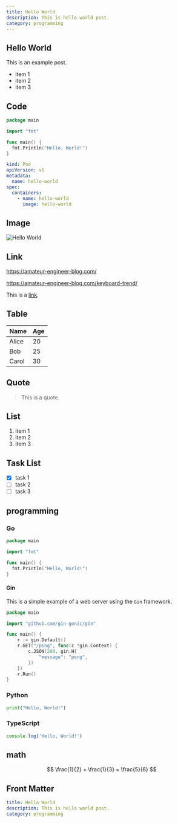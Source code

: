 ```yaml
---
title: Hello World
description: This is hello world post.
category: programming
---
```


## Hello World

This is an example post.

- item 1
- item 2
- item 3

## Code

```go;main.go
package main

import "fmt"

func main() {
  fmt.Println("Hello, World!")
}
```

```yaml:kubernetes/manifest/pod.yaml
kind: Pod
apiVersion: v1
metadata:
  name: hello-world
spec:
  containers:
    - name: hello-world
      image: hello-world
```

## Image

![Hello World](/hello-world/cover.webp)

## Link

https://amateur-engineer-blog.com/

https://amateur-engineer-blog.com/keyboard-trend/

This is a [link](https://amateur-engineer-blog.com/).

## Table

| Name  | Age |
| ----- | --- |
| Alice | 20  |
| Bob   | 25  |
| Carol | 30  |

## Quote

> This is a quote.

## List

1. item 1
2. item 2
3. item 3

## Task List

- [x] task 1
- [ ] task 2
- [ ] task 3

## programming

### Go

```go:main.go
package main

import "fmt"

func main() {
  fmt.Println("Hello, World!")
}
```

#### Gin

This is a simple example of a web server using the `Gin` framework.

```go:main.go
package main

import "github.com/gin-gonic/gin"

func main() {
	r := gin.Default()
	r.GET("/ping", func(c *gin.Context) {
		c.JSON(200, gin.H{
			"message": "pong",
		})
	})
	r.Run()
}
```

### Python

```python
print("Hello, World!")
```

### TypeScript

```typescript
console.log('Hello, World!')
```

## math

$$
\frac{1}{2} + \frac{1}{3} = \frac{5}{6}
$$

## Front Matter

```yaml
title: Hello World
description: This is hello world post.
category: programming
```
